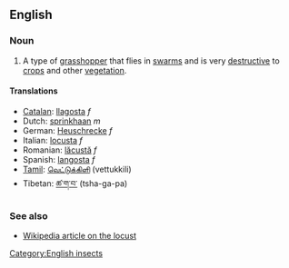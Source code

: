 ==English==
=== Noun ===
#A type of [[grasshopper]] that flies in [[swarm]]s and is very [[destructive]] to [[crop]]s and other [[vegetation]].

====Translations====
*[[Catalan]]: [[llagosta]] ''f''
*Dutch: [[sprinkhaan]] ''m''
*German: [[Heuschrecke]] ''f''
*Italian: [[locusta]] ''f''
*Romanian: [[lăcustă]] ''f''
*Spanish: [[langosta]] ''f''
*[[Tamil]]: [[வெட்டுக்கிளி]] (vettukkili)
*Tibetan: [[ཚ་ག་བ་]] (tsha-ga-pa)

===See also===
*[[w:Locust|Wikipedia article on the locust]]

[[Category:English insects]]